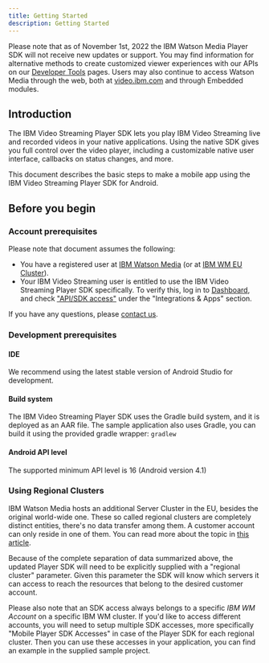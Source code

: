 ```yaml
---
title: Getting Started
description: Getting Started
---
```


<InlineNotification kind="warning">

Please note that as of November 1st, 2022 the IBM Watson Media Player SDK will not receive new updates or support. You may find information for alternative methods to create customized viewer experiences with our APIs on our [Developer Tools](https://developers.video.ibm.com/player-api-examples/custom-ui) pages. Users may also continue to access Watson Media through the web, both at [video.ibm.com](http://video.ibm.com/) and through Embedded modules.

</InlineNotification>

## Introduction

The IBM Video Streaming Player SDK lets you play IBM Video Streaming live and recorded videos in your native applications. Using the native SDK
gives you full control over the video player, including a customizable native user interface, callbacks on status changes,
and more.

This document describes the basic steps to make a mobile app using the IBM Video Streaming Player SDK for Android.

## Before you begin

### Account prerequisites

Please note that document assumes the following:
*  You have a registered user at [IBM Watson Media] (or at [IBM WM EU Cluster]).
*   Your IBM Video Streaming user is entitled to use the IBM Video Streaming Player SDK specifically. To verify this, log in to [Dashboard],
and check ["API/SDK access"] under the "Integrations & Apps" section.

If you have any questions, please [contact us].

### Development prerequisites

#### IDE

We recommend using the latest stable version of Android Studio for development.

#### Build system

The IBM Video Streaming Player SDK uses the Gradle build system, and it is deployed as an AAR file. The sample application also uses Gradle,
you can build it using the provided gradle wrapper: `gradlew`

#### Android API level

The supported minimum API level is 16 (Android version 4.1)

### Using Regional Clusters

IBM Watson Media hosts an additional Server Cluster in the EU, besides the original world-wide one.
These so called regional clusters are completely distinct entities, there's no data transfer among them. A customer account can only reside in one of them.
You can read more about the topic in [this article](https://blog.video.ibm.com/streaming-product-updates/server-cluster-in-europe-for-streaming-video/).

Because of the complete separation of data summarized above, the updated Player SDK will need to be explicitly supplied with a "regional cluster" parameter.
Given this parameter the SDK will know which servers it can access to reach the resources that belong to the desired customer account.

Please also note that an SDK access always belongs to a specific *IBM WM Account* on a specific IBM WM cluster. If you'd like to access different accounts,
you will need to setup multiple SDK accesses, more specifically "Mobile Player SDK Accesses" in case of the Player SDK for each regional cluster.
Then you can use these accesses in your application, you can find an example in the supplied sample project.

[Dashboard]: https://video.ibm.com/dashboard
["API/SDK access"]: https://video.ibm.com/dashboard/integrations/api-access
[contact us]: https://video.ibm.com/enterprise-video/contact
[IBM Watson Media]: http://video.ibm.com/
[IBM WM EU Cluster]: http://eu.video.ibm.com/
